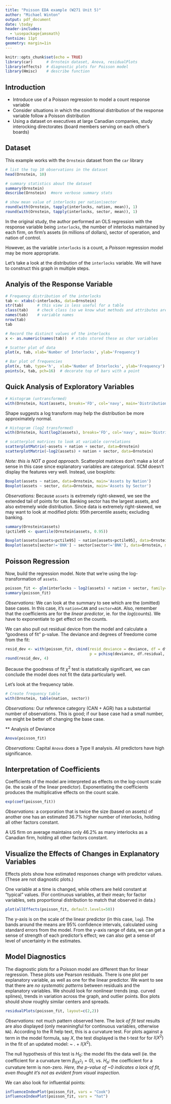 ```yaml
---
title: "Poisson EDA example (W271 Unit 5)"
author: "Michael Winton"
output: pdf_document
date: \today
header-includes:
  - \usepackage{amsmath}
fontsize: 11pt
geometry: margin=1in
---
```


```r
knitr::opts_chunk$set(echo = TRUE)
library(car)      # Ornstein dataset, Anova, residualPlots
library(effects)  # diagnostic plots for Poisson model
library(Hmisc)    # describe function
```

## Introduction

- Introduce use of a Poisson regression to model a count response variable
- Consider situations in which the conditional distribution of the response variable follow a Poisson distribution
- Using a dataset on executives at large Canadian companies, study interocking directorates (board members serving on each other's boards)

## Dataset

This example works with the `Ornstein` dataset from the `car` library

```r
# list the top 10 observations in the dataset
head(Ornstein, 10)

# summary statistics about the dataset
summary(Ornstein)
describe(Ornstein)  #more verbose summary stats

# show mean value of interlocks per nation|sector
round(with(Ornstein, tapply(interlocks, nation, mean)), 1)
round(with(Ornstein, tapply(interlocks, sector, mean)), 1)
```

In the original study, the author performed an OLS regression with the response variable being `interlocks`, the number of interlocks maintained by each firm, on firm's assets (in millions of dollars), sector of operation, and nation of control.

However, as the variable `interlocks` is a count, a *Poisson* regression model may be more appropriate.

Let's take a look at the distribution of the `interlocks` variable.  We will have to construct this graph in multiple steps.

## Analyis of the Response Variable
```r
# Frequency distribution of the interlocks
tab <- xtabs(~interlocks, data=Ornstein)
str(tab)      # this view is less useful for a table
class(tab)    # check class (so we know what methods and attributes are available)
names(tab)    # variable names
nrow(tab)
tab

# Record the distinct values of the interlocks
x <- as.numeric(names(tab))  # xtabs stored these as char variables

# Scatter plot of data
plot(x, tab, xlab='Number of Interlocks', ylab='Frequency')

# Bar plot of frequencies
plot(x, tab, type='h',  xlab='Number of Interlocks', ylab='Frequency')
points(x, tab, pch=16)  # decorate top of bars with a point
```

## Quick Analysis of Exploratory Variables

```r
# Histogram (untransformed)
with(Ornstein, hist(assets, breaks='FD', col='navy', main='Distribution of Assets, millions'))
```

Shape suggests a log transform may help the distribution be more approximately normal.

```r
# Histogram (log2 transformed)
with(Ornstein, hist(log2(assets), breaks='FD', col='navy', main='Distribution of Log_2(Assets), millions'))

```

```r
# scatterplot matrices to look at variable correlations
scatterplotMatrix(~assets + nation + sector, data=Ornstein)
scatterplotMatrix(~log2(assets) + nation + sector, data=Ornstein)
```

*Note: this is NOT a good approach.*  Scatterplot matrices don't make a lot of sense in this case since explanatory variables are categorical.  SCM doesn't display the features very well.  Instead, use boxplots:

```r
Boxplot(assets ~ nation, data=Ornstein, main='Assets by Nation')
Boxplot(assets ~ sector, data=Ornstein, main='Assets by Sector')
```

*Observations:* Because `assets` is extremely right-skewed, we see the extended tail of points for `CAN`.   Banking sector has the largest assets, and also extremely wide distribution. Since data is extremely right-skewed, we may want to look at modified plots: 95th percentile assets; excluding banking.

```r
summary(Ornstein$assets)
(pctile95 <- quantile(Ornstein$assets, 0.95))

Boxplot(assets[assets<pctile95] ~ nation[assets<pctile95], data=Ornstein, main='Assets by Nation (Assets < ~$20B)')
Boxplot(assets[sector!='BNK'] ~ sector[sector!='BNK'], data=Ornstein, main='Assets by Sector (Excluding Banking)')

```

## Poisson Regression

Now, build the regression model.  Note that we're using the log-transformation of `assets`.

```r
poisson_fit <- glm(interlocks ~ log2(assets) + nation + sector, family=poisson(link=log), data=Ornstein)
summary(poisson_fit)
```

*Observations:* We can look at the summary to see which are the (omitted) base cases.  In this case, it's `nation=CAN` and `sector=AGR`.   Also, remember that the coefficients are for the *linear predictor*, ie. for the *log*(counts).  We have to exponentiate to get effect on the counts.

We can also pull out residual device from the model and calculate a "goodness of fit" p-value.  The deviance and degrees of freedome come from the fit:

```r
resid_dev <- with(poisson_fit, cbind(resid_deviance = deviance, df = df.residual,
                                     p = pchisq(deviance, df.residual, lower.tail = FALSE)))
round(resid_dev, 4)
```
Because the goodness of fit $\chi^2$ test is statistically significant, we can conclude the model does not fit the data particularly well.

Let's look at the frequency table.

```r
# Create frequency table
with(Ornstein, table(nation, sector))
```

*Observations:* Our reference category (CAN + AGR) has a substantial number of observations.  This is good; if our base case had a small number, we might be better off changing the base case.

** Analysis of Deviance

```r
Anova(poisson_fit)
```

*Observations:* Capital `Anova` does a Type II analysis.  All predictors have high significance.

## Interpretation of Coefficients

Coefficients of the model are interpreted as effects on the log-count scale (ie. the scale of the linear predictor). Exponentiating the coefficients produces the multiplicative effects on the count scale.

```r
exp(coef(poisson_fit))
```

*Observations:* a corporation that is twice the size (based on assets) of another one has an estimated 36.7% higher number of interlocks, holding all other factors constant.

A US firm on average maintains only 46.2% as many interlocks as a Canadian firm, holding all other factors constant.

## Visualize the Effects of Changes in Explanatory Variables

Effects plots show how estimated responses change with predictor values.  (These are not diagnostic plots.)  

One variable at a time is changed, while others are held constant at "typical" values.  (For continuous variables, at their mean; for factor variables, sets proportional distribution to match that observed in data.)  

```r
plot(allEffects(poisson_fit, default.levels=50))
```

The y-axis is on the scale of the linear predictor (in this case, `log`).  The bands around the means are 95% confidence intervals, calculated using standard errors from the model.   From the y-axis range of data, we can get a sense of strength of each predictor's effect; we can also get a sense of level of uncertainty in the estimates.

## Model Diagnostics

The diagnostic plots for a Poisson model are different than for linear regression.  These plots use Pearson residuals.  There is one plot per explanatory variable, as well as one for the linear predictor.  We want to see that there are _no systematic patterns_ between residuals and the explanatory variables.  We should look for nonlinear trends (esp. curved splines), trends in variation across the graph, and outlier points.  Box plots should show roughly similar centers and spreads.

```r
residualPlots(poisson_fit, layout=c(2,2))
```

*Observations:* not much pattern observed here.  The *lack of fit test* results are also displayed (only meaniningful for continuous variables, otherwise `NA`).  According to the R help text, this is a curvature test.  For plots against a term in the model formula, say $X$, the test displayed is the t-test for for $I(X^2)$ in the fit of an updated model: ~ . + $I(X^2)$.

The null hypothesis of this test is $H_0:$ the model fits the data well (ie. the coefficient for a curvature term $\beta_{I(X^2)}= 0$), vs. $H_a:$ the coefficient for a curvature term is non-zero.  _Here, the p-value of ~0 indicates a lack of fit, even thought it's not as evident from visual inspection._

We can also look for influential points:

```r
influenceIndexPlot(poisson_fit, vars = "Cook")
influenceIndexPlot(poisson_fit, vars = "hat")
```

